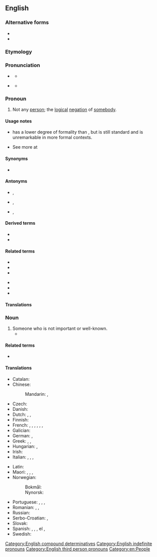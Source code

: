 ==English==

===Alternative forms===
* {{l|en|nobuddy}}
* {{l|en|nobudy}}

===Etymology===
{{compound|en|no|body}}

===Pronunciation===
* {{a|UK}} {{IPA|en|/ˈnəʊ.bə.di/|/ˈnəʊ.bɒ.di/}}
** {{audio|en|En-uk-nobody.ogg|Audio (UK)}}
* {{a|US}} {{IPA|en|/ˈnoʊ.bə.di/|/ˈnoʊ.bɑ.di/}}
** {{audio|en|en-us-nobody.ogg|Audio (US)}}

===Pronoun===
{{en-pron}}

# Not any [[person]]; the [[logical]] [[negation]] of [[somebody]].
#: {{ux|en|I asked several people, but '''nobody''' knew how.}}
#: {{ux|en|As '''nobody''' who is not blind can have failed to notice, I had my hair cut just yesterday.}}

====Usage notes====
* {{m|en||Nobody}} has a lower degree of formality than {{m|en|no one}}, but is still standard and is unremarkable in more formal contexts. 
* See more at {{m|en|no one}}

====Synonyms====
* {{l|en|no one}}

====Antonyms====
* {{l|en|anybody}}, {{l|en|anyone}}
* {{l|en|everybody}}, {{l|en|everyone}}
* {{l|en|somebody}}, {{l|en|someone}}

====Derived terms====
* {{l|en|nobody ever went broke underestimating the intelligence of the American people}}
* {{l|en|nobody's fool}}

====Related terms====
{{rel-top|Terms related to ''nobody''}}
* {{l|en|anybody}}
* {{l|en|everybody}}
* {{l|en|somebody}}
{{rel-mid}}
* {{l|en|nofuckingbody}}
* {{l|en|nothing}}
* {{l|en|nowhere}}
{{rel-bottom}}

====Translations====
{{trans-see|not any person; the logical negation of somebody|no one}}

===Noun===
{{en-noun}}

# Someone who is not important or well-known.
#* {{quote-book|en|year=1835|author={{w|Charlotte Brontë}}|title={{w|Villette}}
|chapter=xxvii|url=https://www.gutenberg.org/files/9182/9182-h/9182-h.htm
|passage=“‘The '''nobody''' you once thought me!’ I repeated, and my face grew a little hot; but I would not be angry: of what importance was a school-girl’s crude use of the terms nobody and somebody?”}}

====Related terms====
* {{l|en|nonentity}}

====Translations====
{{trans-top|unimportant person}}
* Catalan: {{t+|ca|ningú|m|f}}
* Chinese:
*: Mandarin: {{t|cmn|無名小輩}}, {{t|cmn|无名小辈|tr=wúmíng xiǎobèi}}
* Czech: {{t+|cs| nýmand |m}}
* Danish: {{t+|da|nul|n}}
* Dutch: {{t+|nl|niemand}}, {{t+|nl|schertsfiguur|m|f}}, {{t+|nl|nul|m}}
* Finnish: {{t+|fi|tuntematon}}
* French: {{t+|fr|moins-que-rien|m}}, {{t+|fr|nullité|f}}, {{t+|fr|sous-merde|f}}, {{t+|fr|personne|f}}, {{t+|fr|nul|m}}, {{t+|fr|zéro|m}}, {{t+|fr|zéro absolu}}
* Galician: {{t|gl|ninguén}}
* German: {{t+|de|niemand|m}}, {{t+|de|keiner|m}}
* Greek: {{t|el|πουθενάς|m}}, {{t+|el|τιποτένιος|m}}, {{t+|el|ασήμαντος|m}}
* Hungarian: {{t+|hu|senki}}, {{t|hu|nímand}}
* Irish: {{t|ga|neamhdhuine|m}}
* Italian: {{t+|it|nessuno|m}}, {{t+|it|nullità|f}}, {{t+|it|zero assoluto}}, {{t|it|uomo da niente|m}}
{{trans-mid}}
* Latin: {{t|la|[[terrae]] [[filius]]|m}}
* Maori: {{t|mi|kurumetometo}}, {{t|mi|roromore}}, {{t+|mi|ware}}, {{t|mi|mōri}}
* Norwegian:
*: Bokmål: {{t+|nb|null|n|m}}
*: Nynorsk: {{t|nn|null|n|m}}
* Portuguese: {{t+|pt|joão-ninguém|m}}, {{t+|pt|zé-ninguém|m}}, {{t+|pt|ninguém|m}}, {{t+|pt|nulidade|f}}
* Romanian: {{t+|ro|nimeni}}, {{t+|ro|nulitate|f}}, {{t+|ro|zero|n}}
* Russian: {{t+|ru|ничто́жество|n}}
* Serbo-Croatian: {{t|sh|нико и ништа|m|tr=niko i ništa|sc=Cyrl}}, {{t|sh|нико|m|tr=niko|sc=Cyrl}}
* Slovak: {{t|sk|niktoš|m}}
* Spanish: {{t+|es|don nadie|m}}, {{t+|es|pelagatos|m|f}}, {{t+|es|andoba}}, el {{t|es|último mono}}, {{t+|es|cero absoluto|m}}
* Swedish: {{t+|sv|ingen|c}}
{{trans-bottom}}

[[Category:English compound determinatives]]
[[Category:English indefinite pronouns]]
[[Category:English third person pronouns]]
[[Category:en:People]]